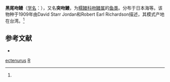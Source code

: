 {{Speciesbox
| taxon = Rhynchoconger ectenurus
| binomial_authority = Jordan et Richardson, 1909<ref name='id5643'>{{cite web| url =http://www.bioinfo.cn/db05/BjdwSpecies.php?action=view&id=5643| title =黑尾吻鳗| work =中国动物物种编目数据库| publisher =中国科学院微生物研究所| author =中国科学院动物研究所| accessdate =2009-04-11| deadurl =yes| archiveurl =https://web.archive.org/web/20160305102921/http://www.bioinfo.cn/db05/BjdwSpecies.php?action=view&id=5643| archivedate =2016-03-05}}</ref>
}}

'''黑尾吻鳗'''（[[学名|学名]]：{{lang|la|''Rhynchoconger ectenurus''}}），又名'''突吻鰻'''，为[[糯鳗科|糯鳗科]][[吻鳗属|吻鳗属]]的[[鱼类|鱼类]]。分布于日本海等。该物种于1909年由David Starr Jordan和Robert Earl Richardson描述，其模式产地在台湾。<ref name='id5643'/>

== 参考文献 ==
{{reflist}}
* {{TaiBNET| zh=突吻鰻 | id=380730 | binomial=Rhynchoconger ectenurus | authority=Jordan & Richardson, 1909 | var= | accessdate=2013-01-24}}

{{鱼类小作品}}
{{Taxonbar}}
[[Category:吻鳗属|ectenurus]]
[[Category:1909年描述的鱼类|R]]